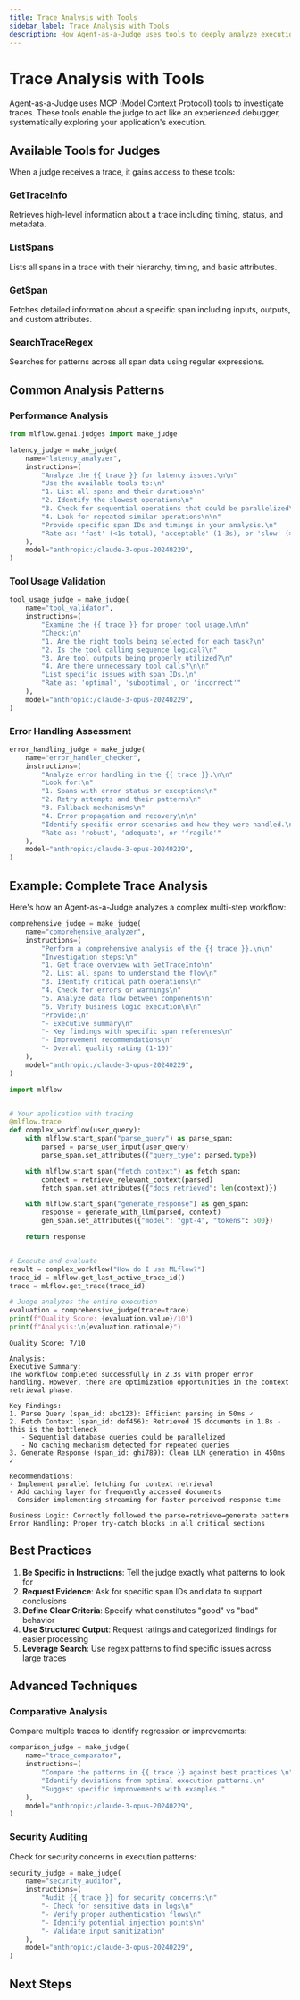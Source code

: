 ```yaml
---
title: Trace Analysis with Tools
sidebar_label: Trace Analysis with Tools
description: How Agent-as-a-Judge uses tools to deeply analyze execution traces
---
```



# Trace Analysis with Tools

Agent-as-a-Judge uses MCP (Model Context Protocol) tools to investigate traces. These tools enable the judge to act like an experienced debugger, systematically exploring your application's execution.

## Available Tools for Judges

When a judge receives a trace, it gains access to these tools:

### GetTraceInfo

Retrieves high-level information about a trace including timing, status, and metadata.

### ListSpans

Lists all spans in a trace with their hierarchy, timing, and basic attributes.

### GetSpan

Fetches detailed information about a specific span including inputs, outputs, and custom attributes.

### SearchTraceRegex

Searches for patterns across all span data using regular expressions.

## Common Analysis Patterns

### Performance Analysis

```python
from mlflow.genai.judges import make_judge

latency_judge = make_judge(
    name="latency_analyzer",
    instructions=(
        "Analyze the {{ trace }} for latency issues.\n\n"
        "Use the available tools to:\n"
        "1. List all spans and their durations\n"
        "2. Identify the slowest operations\n"
        "3. Check for sequential operations that could be parallelized\n"
        "4. Look for repeated similar operations\n\n"
        "Provide specific span IDs and timings in your analysis.\n"
        "Rate as: 'fast' (<1s total), 'acceptable' (1-3s), or 'slow' (>3s)"
    ),
    model="anthropic:/claude-3-opus-20240229",
)
```

### Tool Usage Validation

```python
tool_usage_judge = make_judge(
    name="tool_validator",
    instructions=(
        "Examine the {{ trace }} for proper tool usage.\n\n"
        "Check:\n"
        "1. Are the right tools being selected for each task?\n"
        "2. Is the tool calling sequence logical?\n"
        "3. Are tool outputs being properly utilized?\n"
        "4. Are there unnecessary tool calls?\n\n"
        "List specific issues with span IDs.\n"
        "Rate as: 'optimal', 'suboptimal', or 'incorrect'"
    ),
    model="anthropic:/claude-3-opus-20240229",
)
```

### Error Handling Assessment

```python
error_handling_judge = make_judge(
    name="error_handler_checker",
    instructions=(
        "Analyze error handling in the {{ trace }}.\n\n"
        "Look for:\n"
        "1. Spans with error status or exceptions\n"
        "2. Retry attempts and their patterns\n"
        "3. Fallback mechanisms\n"
        "4. Error propagation and recovery\n\n"
        "Identify specific error scenarios and how they were handled.\n"
        "Rate as: 'robust', 'adequate', or 'fragile'"
    ),
    model="anthropic:/claude-3-opus-20240229",
)
```

## Example: Complete Trace Analysis

Here's how an Agent-as-a-Judge analyzes a complex multi-step workflow:

<Tabs>
  <TabItem value="code" label="Judge Definition" default>

```python
comprehensive_judge = make_judge(
    name="comprehensive_analyzer",
    instructions=(
        "Perform a comprehensive analysis of the {{ trace }}.\n\n"
        "Investigation steps:\n"
        "1. Get trace overview with GetTraceInfo\n"
        "2. List all spans to understand the flow\n"
        "3. Identify critical path operations\n"
        "4. Check for errors or warnings\n"
        "5. Analyze data flow between components\n"
        "6. Verify business logic execution\n\n"
        "Provide:\n"
        "- Executive summary\n"
        "- Key findings with specific span references\n"
        "- Improvement recommendations\n"
        "- Overall quality rating (1-10)"
    ),
    model="anthropic:/claude-3-opus-20240229",
)
```

  </TabItem>
  <TabItem value="usage" label="Usage">

```python
import mlflow


# Your application with tracing
@mlflow.trace
def complex_workflow(user_query):
    with mlflow.start_span("parse_query") as parse_span:
        parsed = parse_user_input(user_query)
        parse_span.set_attributes({"query_type": parsed.type})

    with mlflow.start_span("fetch_context") as fetch_span:
        context = retrieve_relevant_context(parsed)
        fetch_span.set_attributes({"docs_retrieved": len(context)})

    with mlflow.start_span("generate_response") as gen_span:
        response = generate_with_llm(parsed, context)
        gen_span.set_attributes({"model": "gpt-4", "tokens": 500})

    return response


# Execute and evaluate
result = complex_workflow("How do I use MLflow?")
trace_id = mlflow.get_last_active_trace_id()
trace = mlflow.get_trace(trace_id)

# Judge analyzes the entire execution
evaluation = comprehensive_judge(trace=trace)
print(f"Quality Score: {evaluation.value}/10")
print(f"Analysis:\n{evaluation.rationale}")
```

  </TabItem>
  <TabItem value="output" label="Example Output">

```
Quality Score: 7/10

Analysis:
Executive Summary:
The workflow completed successfully in 2.3s with proper error handling. However, there are optimization opportunities in the context retrieval phase.

Key Findings:
1. Parse Query (span_id: abc123): Efficient parsing in 50ms ✓
2. Fetch Context (span_id: def456): Retrieved 15 documents in 1.8s - this is the bottleneck
   - Sequential database queries could be parallelized
   - No caching mechanism detected for repeated queries
3. Generate Response (span_id: ghi789): Clean LLM generation in 450ms ✓

Recommendations:
- Implement parallel fetching for context retrieval
- Add caching layer for frequently accessed documents
- Consider implementing streaming for faster perceived response time

Business Logic: Correctly followed the parse→retrieve→generate pattern
Error Handling: Proper try-catch blocks in all critical sections
```

  </TabItem>
</Tabs>

## Best Practices

1. **Be Specific in Instructions**: Tell the judge exactly what patterns to look for
2. **Request Evidence**: Ask for specific span IDs and data to support conclusions
3. **Define Clear Criteria**: Specify what constitutes "good" vs "bad" behavior
4. **Use Structured Output**: Request ratings and categorized findings for easier processing
5. **Leverage Search**: Use regex patterns to find specific issues across large traces

## Advanced Techniques

### Comparative Analysis

Compare multiple traces to identify regression or improvements:

```python
comparison_judge = make_judge(
    name="trace_comparator",
    instructions=(
        "Compare the patterns in {{ trace }} against best practices.\n"
        "Identify deviations from optimal execution patterns.\n"
        "Suggest specific improvements with examples."
    ),
    model="anthropic:/claude-3-opus-20240229",
)
```

### Security Auditing

Check for security concerns in execution patterns:

```python
security_judge = make_judge(
    name="security_auditor",
    instructions=(
        "Audit {{ trace }} for security concerns:\n"
        "- Check for sensitive data in logs\n"
        "- Verify proper authentication flows\n"
        "- Identify potential injection points\n"
        "- Validate input sanitization"
    ),
    model="anthropic:/claude-3-opus-20240229",
)
```

## Next Steps

<TilesGrid>
  <TileCard
    icon={Activity}
    iconSize={48}
    title="Agent Behavior Patterns"
    description="Learn to evaluate complex agent behaviors"
    href="/genai/eval-monitor/scorers/llm-judge/agent-behavior-patterns"
    linkText="Explore patterns →"
    containerHeight={64}
  />
  <TileCard
    icon={FileText}
    iconSize={48}
    title="make_judge API"
    description="Complete API reference and examples"
    href="/genai/eval-monitor/scorers/llm-judge/make-judge"
    linkText="View API →"
    containerHeight={64}
  />
  <TileCard
    icon={Users}
    iconSize={48}
    title="Judge Alignment"
    description="Improve accuracy with human feedback"
    href="/genai/eval-monitor/scorers/llm-judge/alignment"
    linkText="Learn alignment →"
    containerHeight={64}
  />
</TilesGrid>
